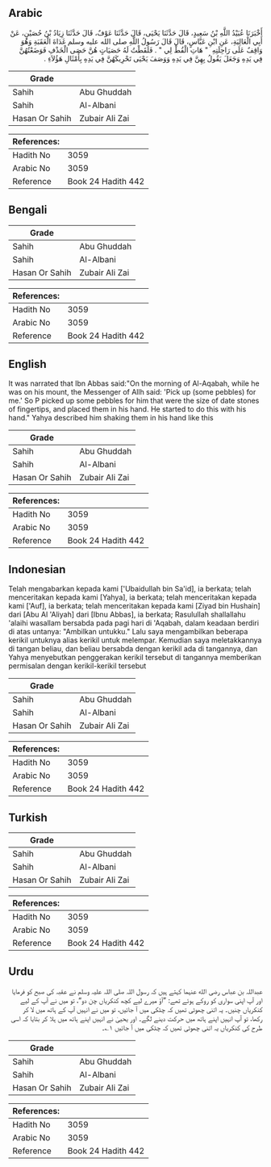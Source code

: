## Arabic


<div dir="rtl" lang="ar" style={{fontSize:'larger',backgroundColor:'#f8f9fa',padding:20}}>
أَخْبَرَنَا عُبَيْدُ اللَّهِ بْنُ سَعِيدٍ، قَالَ حَدَّثَنَا يَحْيَى، قَالَ حَدَّثَنَا عَوْفٌ، قَالَ حَدَّثَنَا زِيَادُ بْنُ حُصَيْنٍ، عَنْ أَبِي الْعَالِيَةِ، عَنِ ابْنِ عَبَّاسٍ، قَالَ قَالَ رَسُولُ اللَّهِ صلى الله عليه وسلم غَدَاةَ الْعَقَبَةِ وَهُوَ وَاقِفٌ عَلَى رَاحِلَتِهِ ‏ "‏ هَاتِ الْقُطْ لِي ‏"‏ ‏.‏ فَلَقَطْتُ لَهُ حَصَيَاتٍ هُنَّ حَصَى الْخَذْفِ فَوَضَعْتُهُنَّ فِي يَدِهِ وَجَعَلَ يَقُولُ بِهِنَّ فِي يَدِهِ وَوَصَفَ يَحْيَى تَحْرِيكَهُنَّ فِي يَدِهِ بِأَمْثَالِ هَؤُلاَءِ ‏.‏
</div>
<div style={{backgroundColor:'#f8f9fa',padding:20, marginBottom: 10}}><table> <thead> <tr> <th>Grade</th> <th></th> </tr> </thead> <tbody> <tr><td>Sahih</td><td>Abu Ghuddah</td></tr><tr><td>Sahih</td><td>Al-Albani</td></tr><tr><td>Hasan Or Sahih</td><td>Zubair Ali Zai</td></tr></tbody></table><table> <thead> <tr> <th>References:</th> <th></th> </tr> </thead> <tbody><tr><td>Hadith No</td><td>3059</td></tr><tr><td>Arabic No</td><td>3059</td></tr><tr><td>Reference</td><td>Book 24 Hadith 442</td></tr></tbody></table></div>

## Bengali


<div dir="ltr" lang="bn" style={{fontSize:'larger',backgroundColor:'#f8f9fa',padding:20}}>

</div>
<div style={{backgroundColor:'#f8f9fa',padding:20, marginBottom: 10}}><table> <thead> <tr> <th>Grade</th> <th></th> </tr> </thead> <tbody> <tr><td>Sahih</td><td>Abu Ghuddah</td></tr><tr><td>Sahih</td><td>Al-Albani</td></tr><tr><td>Hasan Or Sahih</td><td>Zubair Ali Zai</td></tr></tbody></table><table> <thead> <tr> <th>References:</th> <th></th> </tr> </thead> <tbody><tr><td>Hadith No</td><td>3059</td></tr><tr><td>Arabic No</td><td>3059</td></tr><tr><td>Reference</td><td>Book 24 Hadith 442</td></tr></tbody></table></div>

## English


<div dir="ltr" lang="en" style={{fontSize:'larger',backgroundColor:'#f8f9fa',padding:20}}>
It was narrated that Ibn Abbas said:"On the morning of Al-Aqabah, while he was on his mount, the Messenger of Allh said: 'Pick up (some pebbles) for me.' So P picked up some pebbles for him that were the size of date stones of fingertips, and placed them in his hand. He started to do this with his hand." Yahya described him shaking them in his hand like this
</div>
<div style={{backgroundColor:'#f8f9fa',padding:20, marginBottom: 10}}><table> <thead> <tr> <th>Grade</th> <th></th> </tr> </thead> <tbody> <tr><td>Sahih</td><td>Abu Ghuddah</td></tr><tr><td>Sahih</td><td>Al-Albani</td></tr><tr><td>Hasan Or Sahih</td><td>Zubair Ali Zai</td></tr></tbody></table><table> <thead> <tr> <th>References:</th> <th></th> </tr> </thead> <tbody><tr><td>Hadith No</td><td>3059</td></tr><tr><td>Arabic No</td><td>3059</td></tr><tr><td>Reference</td><td>Book 24 Hadith 442</td></tr></tbody></table></div>

## Indonesian


<div dir="ltr" lang="id" style={{fontSize:'larger',backgroundColor:'#f8f9fa',padding:20}}>
Telah mengabarkan kepada kami ['Ubaidullah bin Sa'id], ia berkata; telah menceritakan kepada kami [Yahya], ia berkata; telah menceritakan kepada kami ['Auf], ia berkata; telah menceritakan kepada kami [Ziyad bin Hushain] dari [Abu Al 'Aliyah] dari [Ibnu Abbas], ia berkata; Rasulullah shallallahu 'alaihi wasallam bersabda pada pagi hari di 'Aqabah, dalam keadaan berdiri di atas untanya: "Ambilkan untukku." Lalu saya mengambilkan beberapa kerikil untuknya alias kerikil untuk melempar. Kemudian saya meletakkannya di tangan beliau, dan beliau bersabda dengan kerikil ada di tangannya, dan Yahya menyebutkan penggerakan kerikil tersebut di tangannya memberikan permisalan dengan kerikil-kerikil tersebut
</div>
<div style={{backgroundColor:'#f8f9fa',padding:20, marginBottom: 10}}><table> <thead> <tr> <th>Grade</th> <th></th> </tr> </thead> <tbody> <tr><td>Sahih</td><td>Abu Ghuddah</td></tr><tr><td>Sahih</td><td>Al-Albani</td></tr><tr><td>Hasan Or Sahih</td><td>Zubair Ali Zai</td></tr></tbody></table><table> <thead> <tr> <th>References:</th> <th></th> </tr> </thead> <tbody><tr><td>Hadith No</td><td>3059</td></tr><tr><td>Arabic No</td><td>3059</td></tr><tr><td>Reference</td><td>Book 24 Hadith 442</td></tr></tbody></table></div>

## Turkish


<div dir="ltr" lang="tr" style={{fontSize:'larger',backgroundColor:'#f8f9fa',padding:20}}>

</div>
<div style={{backgroundColor:'#f8f9fa',padding:20, marginBottom: 10}}><table> <thead> <tr> <th>Grade</th> <th></th> </tr> </thead> <tbody> <tr><td>Sahih</td><td>Abu Ghuddah</td></tr><tr><td>Sahih</td><td>Al-Albani</td></tr><tr><td>Hasan Or Sahih</td><td>Zubair Ali Zai</td></tr></tbody></table><table> <thead> <tr> <th>References:</th> <th></th> </tr> </thead> <tbody><tr><td>Hadith No</td><td>3059</td></tr><tr><td>Arabic No</td><td>3059</td></tr><tr><td>Reference</td><td>Book 24 Hadith 442</td></tr></tbody></table></div>

## Urdu


<div dir="rtl" lang="ur" style={{fontSize:'larger',backgroundColor:'#f8f9fa',padding:20}}>
عبداللہ بن عباس رضی الله عنہما کہتے ہیں کہ رسول اللہ صلی اللہ علیہ وسلم نے عقبہ کی صبح کو فرمایا اور آپ اپنی سواری کو روکے ہوئے تھے: ”آؤ میرے لیے کچھ کنکریاں چن دو“، تو میں نے آپ کے لیے کنکریاں چنیں۔ یہ اتنی چھوٹی تھیں کہ چٹکی میں آ جائیں، تو میں نے انہیں آپ کے ہاتھ میں لا کر رکھا، تو آپ انہیں اپنے ہاتھ میں حرکت دینے لگے۔ اور یحییٰ نے انہیں اپنے ہاتھ میں ہلا کر بتایا کہ اسی طرح کی کنکریاں یہ اتنی چھوٹی تھیں کہ چٹکی میں آ جائیں ۱؎۔
</div>
<div style={{backgroundColor:'#f8f9fa',padding:20, marginBottom: 10}}><table> <thead> <tr> <th>Grade</th> <th></th> </tr> </thead> <tbody> <tr><td>Sahih</td><td>Abu Ghuddah</td></tr><tr><td>Sahih</td><td>Al-Albani</td></tr><tr><td>Hasan Or Sahih</td><td>Zubair Ali Zai</td></tr></tbody></table><table> <thead> <tr> <th>References:</th> <th></th> </tr> </thead> <tbody><tr><td>Hadith No</td><td>3059</td></tr><tr><td>Arabic No</td><td>3059</td></tr><tr><td>Reference</td><td>Book 24 Hadith 442</td></tr></tbody></table></div>